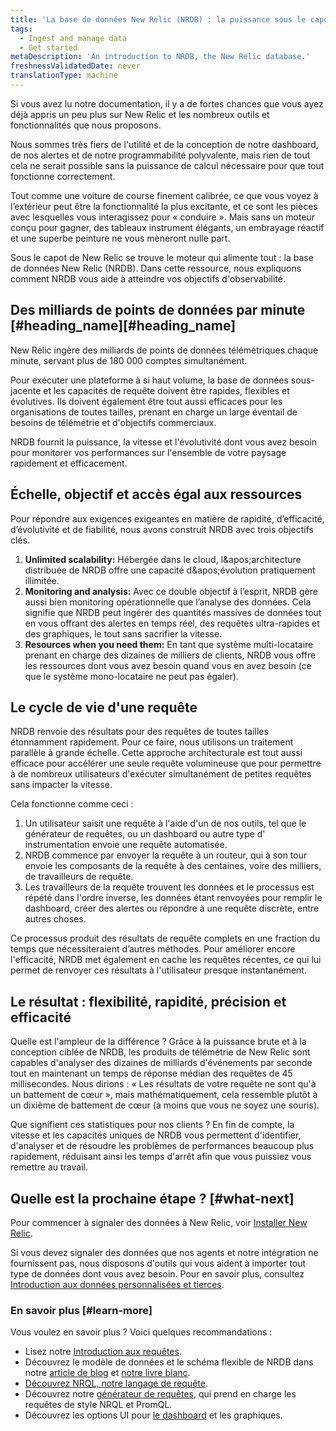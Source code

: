 ```yaml
---
title: 'La base de données New Relic (NRDB) : la puissance sous le capot'
tags:
  - Ingest and manage data
  - Get started
metaDescription: 'An introduction to NRDB, the New Relic database.'
freshnessValidatedDate: never
translationType: machine
---
```


Si vous avez lu notre documentation, il y a de fortes chances que vous ayez déjà appris un peu plus sur New Relic et les nombreux outils et fonctionnalités que nous proposons.

Nous sommes très fiers de l'utilité et de la conception de notre dashboard, de nos alertes et de notre programmabilité polyvalente, mais rien de tout cela ne serait possible sans la puissance de calcul nécessaire pour que tout fonctionne correctement.

Tout comme une voiture de course finement calibrée, ce que vous voyez à l’extérieur peut être la fonctionnalité la plus excitante, et ce sont les pièces avec lesquelles vous interagissez pour « conduire ». Mais sans un moteur conçu pour gagner, des tableaux instrument élégants, un embrayage réactif et une superbe peinture ne vous mèneront nulle part.

Sous le capot de New Relic se trouve le moteur qui alimente tout : la base de données New Relic (NRDB). Dans cette ressource, nous expliquons comment NRDB vous aide à atteindre vos objectifs d'observabilité.

## Des milliards de points de données par minute [#heading\_name][#heading_name]

New Relic ingère des milliards de points de données télémétriques chaque minute, servant plus de 180 000 comptes simultanément.

Pour exécuter une plateforme à si haut volume, la base de données sous-jacente et les capacités de requête doivent être rapides, flexibles et évolutives. Ils doivent également être tout aussi efficaces pour les organisations de toutes tailles, prenant en charge un large éventail de besoins de télémétrie et d'objectifs commerciaux.

NRDB fournit la puissance, la vitesse et l'évolutivité dont vous avez besoin pour monitorer vos performances sur l'ensemble de votre paysage rapidement et efficacement.

## Échelle, objectif et accès égal aux ressources

Pour répondre aux exigences exigeantes en matière de rapidité, d’efficacité, d’évolutivité et de fiabilité, nous avons construit NRDB avec trois objectifs clés.

1. <DNT>**Unlimited scalability:**</DNT> Hébergée dans le cloud, l&amp;apos;architecture distribuée de NRDB offre une capacité d&amp;apos;évolution pratiquement illimitée.
2. <DNT>**Monitoring and analysis:**</DNT> Avec ce double objectif à l’esprit, NRDB gère aussi bien monitoring opérationnelle que l’analyse des données. Cela signifie que NRDB peut ingérer des quantités massives de données tout en vous offrant des alertes en temps réel, des requêtes ultra-rapides et des graphiques, le tout sans sacrifier la vitesse.
3. <DNT>**Resources when you need them:**</DNT> En tant que système multi-locataire prenant en charge des dizaines de milliers de clients, NRDB vous offre les ressources dont vous avez besoin quand vous en avez besoin (ce que le système mono-locataire ne peut pas égaler).

## Le cycle de vie d'une requête

NRDB renvoie des résultats pour des requêtes de toutes tailles étonnamment rapidement. Pour ce faire, nous utilisons un traitement parallèle à grande échelle. Cette approche architecturale est tout aussi efficace pour accélérer une seule requête volumineuse que pour permettre à de nombreux utilisateurs d'exécuter simultanément de petites requêtes sans impacter la vitesse.

Cela fonctionne comme ceci :

1. Un utilisateur saisit une requête à l'aide d'un de nos outils, tel que le générateur de requêtes, ou un dashboard ou autre type d' instrumentation envoie une requête automatisée.
2. NRDB commence par envoyer la requête à un routeur, qui à son tour envoie les composants de la requête à des centaines, voire des milliers, de travailleurs de requête.
3. Les travailleurs de la requête trouvent les données et le processus est répété dans l'ordre inverse, les données étant renvoyées pour remplir le dashboard, créer des alertes ou répondre à une requête discrète, entre autres choses.

Ce processus produit des résultats de requête complets en une fraction du temps que nécessiteraient d’autres méthodes. Pour améliorer encore l'efficacité, NRDB met également en cache les requêtes récentes, ce qui lui permet de renvoyer ces résultats à l'utilisateur presque instantanément.

## Le résultat : flexibilité, rapidité, précision et efficacité

Quelle est l'ampleur de la différence ? Grâce à la puissance brute et à la conception ciblée de NRDB, les produits de télémétrie de New Relic sont capables d'analyser des dizaines de milliards d'événements par seconde tout en maintenant un temps de réponse médian des requêtes de 45 millisecondes. Nous dirions : « Les résultats de votre requête ne sont qu'à un battement de cœur », mais mathématiquement, cela ressemble plutôt à un dixième de battement de cœur (à moins que vous ne soyez une souris).

Que signifient ces statistiques pour nos clients ? En fin de compte, la vitesse et les capacités uniques de NRDB vous permettent d'identifier, d'analyser et de résoudre les problèmes de performances beaucoup plus rapidement, réduisant ainsi les temps d'arrêt afin que vous puissiez vous remettre au travail.

## Quelle est la prochaine étape ? [#what-next]

Pour commencer à signaler des données à New Relic, voir [Installer New Relic](/docs/new-relic-solutions/new-relic-one/install-configure/install-new-relic).

Si vous devez signaler des données que nos agents et notre intégration ne fournissent pas, nous disposons d'outils qui vous aident à importer tout type de données dont vous avez besoin. Pour en savoir plus, consultez [Introduction aux données personnalisées et tierces](/docs/telemetry-data-platform/custom-data/intro-custom-data).

### En savoir plus [#learn-more]

Vous voulez en savoir plus ? Voici quelques recommandations :

* Lisez notre [Introduction aux requêtes](/docs/query-your-data/explore-query-data/get-started/introduction-querying-new-relic-data).
* Découvrez le modèle de données et le schéma flexible de NRDB dans notre [article de blog](https://blog.newrelic.com/product-news/nrdb-design-principles/) et [notre livre blanc](https://newrelic.com/resources/white-papers/inside-nrdb-flexible-unified-database).
* [Découvrez NRQL, notre langage de requête](/docs/query-your-data/nrql-new-relic-query-language/get-started/introduction-nrql-new-relics-query-language).
* Découvrez notre [générateur de requêtes](/docs/query-your-data/explore-query-data/query-builder/use-advanced-nrql-mode-query-data), qui prend en charge les requêtes de style NRQL et PromQL.
* Découvrez les options UI pour [le dashboard](/docs/query-your-data/explore-query-data/dashboards/introduction-dashboards) et les graphiques.